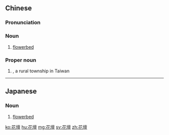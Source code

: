 {{also|花坛}}
==Chinese==
{{zh-forms|s=花坛}}

===Pronunciation===
{{zh-pron
|m=huātán
|c=faa1 taan4
|mn=hoe-tôaⁿ
|cat=n
}}

===Noun===
{{zh-noun}}

# [[flowerbed]]

===Proper noun===
{{zh-proper noun}}

# {{w|Huatan}}, a rural township in Taiwan

----

==Japanese==
{{ja-kanjitab|花|壇}}

===Noun===
{{ja-noun|かだん}}

# [[flowerbed]]

[[ko:花壇]]
[[hu:花壇]]
[[mg:花壇]]
[[sv:花壇]]
[[zh:花壇]]